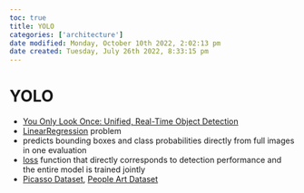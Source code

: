```yaml
---
toc: true
title: YOLO
categories: ['architecture']
date modified: Monday, October 10th 2022, 2:02:13 pm
date created: Tuesday, July 26th 2022, 8:33:15 pm
---
```


# YOLO
- [You Only Look Once: Unified, Real-Time Object Detection](https://arxiv.org/abs/1506.02640)
- [LinearRegression](LinearRegression.qmd) problem
- predicts bounding boxes and class probabilities directly from full images in one evaluation
- [loss](loss.qmd) function that directly corresponds to detection performance and the entire model is trained jointly
- [Picasso Dataset](Picasso%20Dataset.qmd), [People Art Dataset](People%20Art%20Dataset.qmd)




